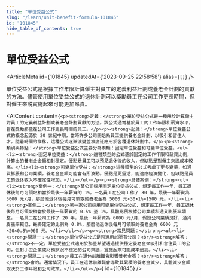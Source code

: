 ```yaml
---
title: "單位受益公式"
slug: "/learn/unit-benefit-formula-101845"
id: "101845"
hide_table_of_contents: true
---
```



# 單位受益公式

<ArticleMeta id={101845} updatedAt={'2023-09-25 22:58:58'} alias={`[]`} />
<div className='border-solid border-b border-t-0 my-4 border-[var(--ifm-color-gray-300)]' />

單位受益公式是根據工作年限計算僱主對員工的定義利益計劃或養老金計劃的貢獻的方法。儘管使用單位受益公式的退休計劃可以獎勵員工在公司工作更長時間，但對僱主來説實施起來可能更加昂貴。

<AIContent content={`<p><strong>定義：</strong>單位受益公式是一種用於計算僱主對員工的定義利益計劃或養老金計劃貢獻的方法。該公式通常基於員工的工作年限和薪資水平，旨在獎勵那些在公司工作更長時間的員工。</p><p><strong>起源：</strong>單位受益公式的概念起源於 20 世紀中期，當時許多公司開始為員工提供養老金計劃，以吸引和留住人才。隨着時間的推移，這種公式逐漸演變並被廣泛應用於各種退休計劃中。</p><p><strong>類別與特點：</strong>單位受益公式主要分為兩類：固定單位受益和可變單位受益。<ul><li><strong>固定單位受益：</strong>這種類型的公式基於固定的工作年限和薪資比例，計算出的養老金金額相對穩定。優點是員工可以預見退休後的收入，但缺點是對僱主來説成本較高。</li><li><strong>可變單位受益：</strong>這種類型的公式考慮了更多變量，如通貨膨脹和公司業績，養老金金額可能會有所波動。優點是更靈活，能適應經濟變化，但缺點是員工的退休收入不確定性增加。</li></ul></p><p><strong>具體案例：</strong><ul><li><strong>案例一：</strong>某公司採用固定單位受益公式，規定每工作一年，員工退休後每月可領取相當於最後一年薪資的 1%。一名員工在公司工作了 30 年，最後一年薪資為 5000 元/月，那麼他退休後每月可領取的養老金為 5000 元×30×1%=1500 元。</li><li><strong>案例二：</strong>另一家公司採用可變單位受益公式，規定每工作一年，員工退休後每月可領取相當於最後一年薪資的 0.5% 至 1%，具體比例根據公司業績和通貨膨脹率調整。一名員工在公司工作了 20 年，最後一年薪資為 6000 元/月，假設公司業績良好，通貨膨脹率較低，最終確定的比例為 0.8%，那麼他退休後每月可領取的養老金為 6000 元×20×0.8%=960 元。</li></ul></p><p><strong>常見問題：</strong><ul><li><strong>問題一：</strong>單位受益公式是否適用於所有公司？<br/><strong>解答：</strong>不一定。單位受益公式適用於那些希望通過提供穩定養老金來吸引和留住員工的公司，但對小型企業或財務狀況不穩定的公司來説，實施起來可能成本過高。</li><li><strong>問題二：</strong>員工在退休前離職會影響養老金嗎？<br/><strong>解答：</strong>會的。通常情況下，員工在退休前離職會導致其累積的養老金減少，具體減少金額取決於工作年限和公司政策。</li></ul></p>`} id={101845} />
